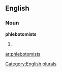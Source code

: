 ==English==

===Noun===
'''phlebotomists'''

# {{plural of|[[phlebotomist]]}}

[[Category:English plurals]]

[[ar:phlebotomists]]